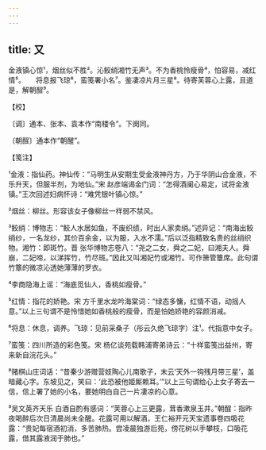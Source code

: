 ```yaml
---
---
---
```

title: 又
---







金液镇心惊¹，烟丝似不胜²。沁鲛绡湘竹无声³。不为香桃怜瘦骨⁴，怕容易，减红情⁵。　　将息报飞琼⁶，蛮笺署小名⁷。鉴凄凉片月三星⁸。待寄芙蓉心上露，且道是，解朝酲⁹。





【校】


〔调〕通本、张本、袁本作“南楼令”。下阕同。

〔朝酲〕通本作“朝醒”。





【笺注】


¹金液：指仙药。神仙传：“马明生从安期生受金液神丹方，乃于华阴山合金液，不乐升天，但服半剂，为地仙。”宋 赵彦端谒金门词：“怎得酒阑心易定，试将金液镇。”王次回述妇病怀诗：“难凭银叶镇心惊。”

²烟丝：柳丝。形容该女子像柳丝一样弱不禁风。

³鲛绡：博物志：“鲛人水居如鱼，不废织绩，时出人家卖绡。”述异记：“南海出鲛绡纱，一名龙纱，其价百余金，以为服，入水不濡。”后以泛指精致名贵的丝绡织物。湘竹：即斑竹。晋 张华博物志卷八：“尧之二女，舜之二妃，曰湘夫人。舜崩，二妃啼，以涕挥竹，竹尽斑。”因此又叫湘妃竹或湘竹。可作箫管簟席。此句谓竹簟的微凉沁透她薄薄的罗衣。

⁴李商隐海上谣：“海底觅仙人，香桃如瘦骨。”

⁵红情：指花的娇艳。宋 方千里水龙吟海棠词：“绿态多慵，红情不语，动摇人意。”以上三句谓不是怜惜她如香桃般的瘦骨，而是怕她娇艳的容颜消减。

⁶将息：休息，调养。飞琼：见前采桑子（彤云久绝飞琼字）注¹。代指意中女子。

⁷蛮笺：四川所造的彩色笺。宋 杨亿谈苑载韩浦寄弟诗云：“十样蛮笺出益州，寄来新自浣花头。”

⁸赌棋山庄词话：“昔秦少游赠营妓陶心儿南歌子，末云‘天外一钩残月带三星’，盖暗藏心字。东坡见之，笑曰：‘此恐被他姬厮赖耳。’”以上三句谓给心上女子寄去一信，信上署了她的小名，要她明白自己一片凄凉的心意。

⁹吴文英齐天乐 白酒自酌有感词：“芙蓉心上三更露，茸香漱泉玉井。”朝酲：指昨夜喝醉后次日清晨尚未全醒。花露可用以解酒，王仁裕开元天宝遗事卷四吸花露：“贵妃每宿酒初消，多苦肺热。尝凌晨独游后苑，傍花树以手攀枝，口吸花露，借其露液润于肺也。”